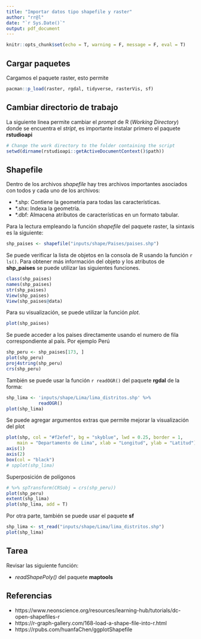 ```yaml
---
title: "Importar datos tipo shapefile y raster"
author: "rr@l"
date: "`r Sys.Date()`"
output: pdf_document
---
```


```r
knitr::opts_chunk$set(echo = T, warning = F, message = F, eval = T)
```

## Cargar paquetes

Cargamos el paquete raster, esto permite
```r
pacman::p_load(raster, rgdal, tidyverse, rasterVis, sf)
```

## Cambiar directorio de trabajo

La siguiente linea permite cambiar el *prompt* de R (*Working Directory*) donde se encuentra el *stript*, es importante instalar primero el paquete **rstudioapi**

```r
# Change the work directory to the folder containing the script
setwd(dirname(rstudioapi::getActiveDocumentContext()$path))
```

## Shapefile
Dentro de los archivos *shapefile* hay tres archivos importantes asociados con todos y cada uno de los archivos:

* *.shp: Contiene la geometría para todas las características.
* *.shx: Indexa la geometría.
* *.dbf: Almacena atributos de características en un formato tabular.

Para la lectura empleando la función *shapefile* del paquete raster, la sintaxis es la siguiente:

```r
shp_paises <- shapefile("inputs/shape/Paises/paises.shp")
```
Se puede verificar la lista de objetos en la consola de R usando la función `r ls()`. Para obtener más información del objeto y los atributos de **shp_paises** se puede utilizar las siguientes funciones.

```r
class(shp_paises)
names(shp_paises)
str(shp_paises)
View(shp_paises)
View(shp_paises@data)
```

Para su visualización, se puede utilizar la función *plot*.
```r
plot(shp_paises)
```

Se puede acceder a los paises directamente usando el numero de fila correspondiente al país. Por ejemplo Perú

```r
shp_peru <- shp_paises[173, ]
plot(shp_peru)
proj4string(shp_peru)
crs(shp_peru)
```

También se puede usar la función `r readOGR()` del paquete **rgdal** de la forma:

```r
shp_lima <- 'inputs/shape/Lima/lima_distritos.shp' %>%
            readOGR()
plot(shp_lima)
```
Se puede agregar argumentos extras que permite mejorar la visualización del plot

```r
plot(shp, col = "#f2efef", bg = "skyblue", lwd = 0.25, border = 1,
    main = "Departamento de Lima", xlab = "Longitud", ylab = "Latitud")
axis(1)
axis(2)
box(col = "black")
# spplot(shp_lima)
```

Superposición de polígonos
```r
# %>% spTransform(CRSobj = crs(shp_peru))
plot(shp_peru)
extent(shp_lima)
plot(shp_lima, add = T)
```

Por otra parte, también se puede usar el paquete **sf**


```r
shp_lima <- st_read("inputs/shape/Lima/lima_distritos.shp")
plot(shp_lima)
```

## Tarea
Revisar las siguiente función:

* *readShapePoly()* del paquete **maptools**


## Referencias

* https://www.neonscience.org/resources/learning-hub/tutorials/dc-open-shapefiles-r
* https://r-graph-gallery.com/168-load-a-shape-file-into-r.html
* https://rpubs.com/huanfaChen/ggplotShapefile
